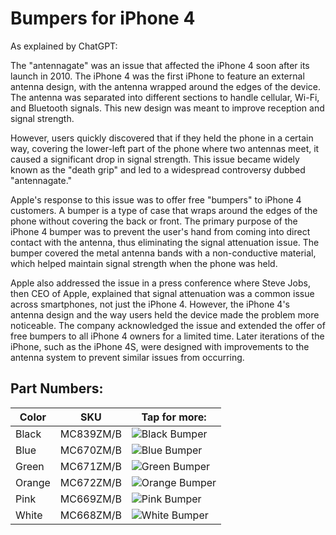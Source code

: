 
# Bumpers for iPhone 4

As explained by ChatGPT:

The "antennagate" was an issue that affected the iPhone 4 soon after its launch in 2010. The iPhone 4 was the first iPhone to feature an external antenna design, with the antenna wrapped around the edges of the device. The antenna was separated into different sections to handle cellular, Wi-Fi, and Bluetooth signals. This new design was meant to improve reception and signal strength.

However, users quickly discovered that if they held the phone in a certain way, covering the lower-left part of the phone where two antennas meet, it caused a significant drop in signal strength. This issue became widely known as the "death grip" and led to a widespread controversy dubbed "antennagate."

Apple's response to this issue was to offer free "bumpers" to iPhone 4 customers. A bumper is a type of case that wraps around the edges of the phone without covering the back or front. The primary purpose of the iPhone 4 bumper was to prevent the user's hand from coming into direct contact with the antenna, thus eliminating the signal attenuation issue. The bumper covered the metal antenna bands with a non-conductive material, which helped maintain signal strength when the phone was held.

Apple also addressed the issue in a press conference where Steve Jobs, then CEO of Apple, explained that signal attenuation was a common issue across smartphones, not just the iPhone 4. However, the iPhone 4's antenna design and the way users held the device made the problem more noticeable. The company acknowledged the issue and extended the offer of free bumpers to all iPhone 4 owners for a limited time. Later iterations of the iPhone, such as the iPhone 4S, were designed with improvements to the antenna system to prevent similar issues from occurring.

## Part Numbers:

| Color | SKU | Tap for more: |
| --- | --- | --- |
| Black | MC839<wbr/>ZM/B | <Link href="/ancient/iphone_4/MC839"><img src="https://everycase.imgix.net/everypreview/MC839_AV2.webp" alt="Black Bumper"/></Link> |
| Blue | MC670<wbr/>ZM/B | <Link href="/ancient/iphone_4/MC670"><img src="https://everycase.imgix.net/everypreview/MC670.webp" alt="Blue Bumper"/></Link> |
| Green | MC671<wbr/>ZM/B | <Link href="/ancient/iphone_4/MC671"><img src="https://everycase.imgix.net/everypreview/MC671_AV2.webp" alt="Green Bumper"/></Link> |
| Orange | MC672<wbr/>ZM/B | <Link href="/ancient/iphone_4/MC672"><img src="https://everycase.imgix.net/everypreview/MC672.webp" alt="Orange Bumper"/></Link> |
| Pink | MC669<wbr/>ZM/B | <Link href="/ancient/iphone_4/MC669"><img src="https://everycase.imgix.net/everypreview/MC669.webp" alt="Pink Bumper"/></Link> |
| White | MC668<wbr/>ZM/B | <Link href="/ancient/iphone_4/MC668"><img src="https://everycase.imgix.net/everypreview/MC668.webp" alt="White Bumper"/></Link> |
